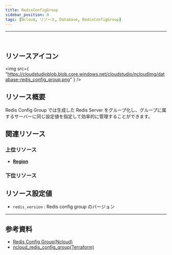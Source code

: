 ```yaml
---
title: RedisConfigGroup
sidebar_position: 0
tags: [Ncloud, リソース, Database, RedisConfigGroup]
---
```


<hr />
<br />

## リソースアイコン

<img
    src={
        "https://cloudstudioblob.blob.core.windows.net/cloudstudio/ncloudImg/database-redis_config_group.png"
    }
/>

## リソース概要

Redis Config Group では生成した Redis Server をグループ化し、グループに属するサーバーに同じ設定値を指定して効率的に管理することができます。

## 関連リソース

### 上位リソース

-   [**Region**](https://docs.cstudio.app/ja/docs/resource/ncloud/Base/Region)

### 下位リソース

## リソース設定値

-   `redis_version` : Redis config group のバージョン

---

## 参考資料

-   [Redis Config Group(Ncloud)](https://guide.ncloud-docs.com/docs/database-database-8-9)
-   [ncloud_redis_config_group(Terraform)](https://registry.terraform.io/providers/NaverCloudPlatform/ncloud/latest/docs/resources/redis_config_group)

